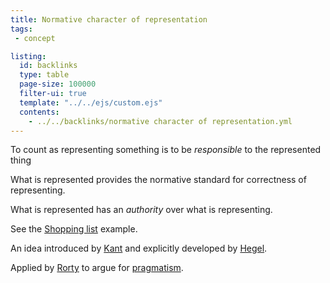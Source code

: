 ```yaml
---
title: Normative character of representation
tags:
 - concept

listing:
  id: backlinks
  type: table
  page-size: 100000
  filter-ui: true
  template: "../../ejs/custom.ejs"
  contents:
    - ../../backlinks/normative character of representation.yml
---
```


To count as representing something is to be *responsible* to the represented thing 
 
What is represented provides the normative standard for correctness of representing. 

What is represented has an *authority* over what is representing.

See the [Shopping list](/docs/phil/Shopping list.html) example.

An idea introduced by [Kant](/docs/phil/Immanuel Kant.html) and explicitly developed by [Hegel](/docs/phil/Georg Wilhelm Friedrich Hegel.html). 

Applied by [Rorty](/docs/phil/Richard Rorty.html) to argue for [pragmatism](/docs/phil/Pragmatism.html).